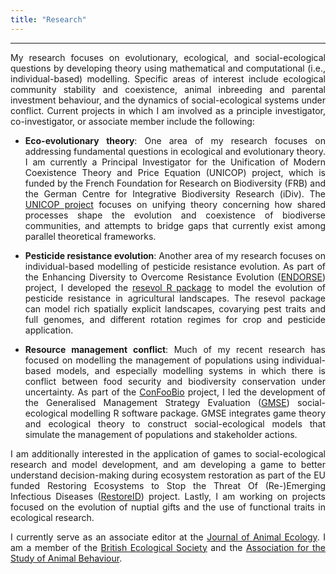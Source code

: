 ```yaml
---
title: "Research"
---
```


<hr>
<style>
body {
text-align: justify}
</style>

My research focuses on evolutionary, ecological, and social-ecological questions by developing theory using mathematical and computational (i.e., individual-based) modelling. Specific areas of interest include ecological community stability and coexistence, animal inbreeding and parental investment behaviour, and the dynamics of social-ecological systems under conflict. Current projects in which I am involved as a principle investigator, co-investigator, or associate member include the following:

- **Eco-evolutionary theory**: One area of my research focuses on addressing fundamental questions in ecological and evolutionary theory. I am currently a Principal Investigator for the Unification of Modern Coexistence Theory and Price Equation (UNICOP) project, which is funded by the French Foundation for Research on Biodiversity (FRB) and the German Centre for Integrative Biodiversity Research (iDiv). The [UNICOP project](https://www.fondationbiodiversite.fr/en/the-frb-in-action/programs-and-projects/le-cesab/unicop/) focuses on unifying theory concerning how shared processes shape the evolution and coexistence of biodiverse communities, and attempts to bridge gaps that currently exist among parallel theoretical frameworks.

- **Pesticide resistance evolution**: Another area of my research focuses on individual-based modelling of pesticide resistance evolution. As part of the Enhancing Diversity to Overcome Resistance Evolution ([ENDORSE](https://enhancingdiversity.wixsite.com/endorse/project)) project, I developed the [resevol R package](https://bradduthie.github.io/resevol) to model the evolution of pesticide resistance in agricultural landscapes. The resevol package can model rich spatially explicit landscapes, covarying pest traits and full genomes, and different rotation regimes for crop and pesticide application. 

- **Resource management conflict**: Much of my recent research has focused on modelling the management of populations using individual-based models, and especially modelling systems in which there is conflict between food security and biodiversity conservation under uncertainty. As part of the [ConFooBio](https://sti-cs.org/confoobio/) project, I led the development of the Generalised Management Strategy Evaluation ([GMSE](https://confoobio.github.io/gmse/)) social-ecological modelling R software package. GMSE integrates game theory and ecological theory to construct social-ecological models that simulate the management of populations and stakeholder actions.

I am additionally interested in the application of games to social-ecological research and model development, and am developing a game to better understand decision-making during ecosystem restoration as part of the EU funded Restoring Ecosystems to Stop the Threat Of (Re-)Emerging Infectious Diseases ([RestoreID](https://restoreid.europamedia.org/)) project. Lastly, I am working on projects focused on the evolution of nuptial gifts and the use of functional traits in ecological research.

I currently serve as an associate editor at the [Journal of Animal Ecology](https://besjournals.onlinelibrary.wiley.com/journal/13652656). I am a member of the [British Ecological Society](https://www.britishecologicalsociety.org/) and the [Association for the Study of Animal Behaviour](https://www.asab.org/).
